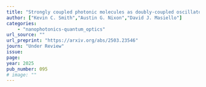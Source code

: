 ```yaml
---
title: "Strongly coupled photonic molecules as doubly-coupled oscillators"
author: ["Kevin C. Smith","Austin G. Nixon","David J. Masiello"]
categories: 
    - "nanophotonics-quantum_optics"
url_source: ""
url_preprint: "https://arxiv.org/abs/2503.23546"
journ: "Under Review"
issue: 
page: 
year: 2025
pub_number: 095
# image: ""
---
```

